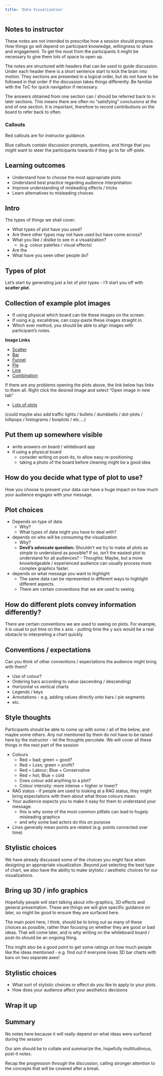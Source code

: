 ```yaml
---
title: 'Data Visualization'
---
```


::: {.callout-important icon="false" collapse="true"}
## Notes to instructor

These notes are not intended to prescribe how a session should progress.
How things go will depend on participant knowledge, willingness to share and engagement.
To get the most from the participants it might be necessary to give them lots of space to open up.

The notes are structured with headers that can be used to guide discussion.
Under each header there is a short sentence start to kick the brain into motion.
They sections are presented in a logical order, but do not have to be followed in that order if the discussion takes things differently.
Be familiar with the ToC for quick navigation if necessary.

The answers obtained from one section can / should be referred back to in later sections.
This means there are often no "satisfying" conclusions at the end of one section.
It is important, therefore to record contributions on the board to refer back to often.

### Callouts

Red callouts are for instructor guidance.

Blue callouts contain discussion prompts, questions, and things that you might want to steer the participants towards if they go to far off-piste.
:::

## Learning outcomes

-   Understand how to choose the most appropriate plots
-   Understand best practice regarding audience interpretation
-   Improve understanding of misleading effects / tricks
-   Learn alternatives to misleading choices

## Intro

The types of things we shall cover:

-   What types of plot have you used?
-   Are there other types may not have used but have come across?
-   What you like / dislike to see in a visualization?
    -   (e.g. colour palettes / visual effects)
-   Are the
-   What have you seen other people do?

## Types of plot

Let's start by generating just a list of plot types - I'll start you off with **scatter plot**.

::: {.callout-important icon="false" collapse="true"}
## Collection of example plot images

-   If using physical which board can tile these images on the screen.\
-   If using e.g. excalidraw, can copy-paste these images straight in.\
-   Which ever method, you should be able to align images with participant's notes.

**Image Links**

-   [Scatter](images/scatter.png){.external target="_blank"}
-   [Bar](images/funnel-vs-bar2--bar.png){.external target="_blank"}
-   [Funnel](images/funnel-vs-bar1--funnel.png){.external target="_blank"}
-   [Pie](images/pie_three_cats.png){.external target="_blank"}
-   [Line](images/interest-rates-c.png){.external target="_blank"}
-   [Combination](images/d2-s2--growth-plot.png){.external target="_blank"}

If there are any problems opening the plots above, the link below has links to them all.
Right click the desired image and select "Open image in new tab"

-   [Lots of plots](all-da-plotz.html){.external target="_blank"}

(could maybe also add traffic lights / bullets / dumbbells / dot-plots / lollipops / histograms / boxplots / etc....)
:::

::: {.callout-note icon="false"}
## Put them up somewhere visible

-   write answers on board / whiteboard app
-   if using a physical board
    -   consider writing on post-its, to allow easy re-positioning
    -   taking a photo of the board before cleaning might be a good idea
:::

## How do you decide what type of plot to use?

How you choose to present your data can have a huge impact on how much your audience engages with your message.

::: {.callout-note icon="false"}
## Plot choices

-   Depends on type of data
    -   Why?
    -   What types of data might you have to deal with?
-   depends on who will be consuming the visualization
    -   Why?
    -   **Devil's advocate question:** Shouldn't we try to make all plots as simple to understand as possible? If so, isn't the easiest plot to understand for all audiences? - Thoughts: Maybe, but a more knowledgeable / experienced audience can usually process more complex graphics faster.
-   depends on what message you want to highlight
    -   The same data can be represented in different ways to highlight different aspects.
    -   There are certain conventions that we are used to seeing.\
:::

## How do different plots convey information differently?

There are certain conventions we are used to seeing on plots.
For example, it is usual to put time on the x axis - putting time the y axis would be a real obstacle to interpreting a chart quickly.

::: {.callout-note icon="false"}
## Conventions / expectations

Can you think of other conventions / expectations the audience might bring with them?

-   Use of colour?
-   Ordering bars according to value (ascending / descending)
-   Horizontal vs vertical charts
-   Legends / keys
-   Annotations - e.g. adding values directly onto bars / pie segments
-   etc.
:::

::: {.callout-important icon="false" collapse="true"}
## Style thoughts

Participants should be able to come up with some / all of the below, and maybe some others.
Any not mentioned by them do not have to be raised here by the instructor - let the thoughts percolate.
We will cover all these things in the next part of the session

-   Colours
    -   Red = bad; green = good?
    -   Red = Loss; green = profit?
    -   Red = Labour; Blue = Conservative
    -   Red = hot; Blue = cold
    -   Does colour add anything to a plot?
    -   Colour intensity: more intense = higher or lower?
-   RAG status - if people are used to looking at a RAG status, they might bring expectations with them about what those colours mean.
-   Your audience expects you to make it easy for them to understand your message.
    -   this is why some of the most common pitfalls can lead to hugely misleading graphics
    -   and why some bad actors do this on purpose
-   Lines generally mean points are related (e.g. points connected over time)
:::

## Stylistic choices

We have already discussed some of the choices you might face when designing an appropriate visualization.
Beyond just selecting the best type of chart, we also have the ability to make stylistic / aesthetic choices for our visualizations.

::: {.callout-important icon="false" collapse="true"}
## Bring up 3D / info graphics

Hopefully people will start talking about info-graphics, 3D effects and general presentation.
These are things we will give specific guidance on later, so might be good to ensure they are surfaced here.

The main point here, I think, should be to bring out as many of these choices as possible, rather than focusing on whether they are good or bad ideas.
That will come later, and is why writing on the whiteboard board / post-its should be an ongoing thing.

This might also be a good point to get some ratings on how much people like the ideas mentioned - e.g. find out if everyone loves 3D bar charts with bars on two separate axes!
:::

::: {.callout-note icon="false"}
## Stylistic choices

-   What sort of stylistic choices or effect do you like to apply to your plots.
-   How does your audience affect your aesthetics decisions
:::

## Wrap it up

::: {.callout-important icon="false"}
## Summary

No notes here because it will really depend on what ideas were surfaced during the session

Our aim should be to collate and summarize the, hopefully multitudinous, post-it notes.

Recap the progression through the discussion, calling stronger attention to the concepts that will be covered after a break.
:::

